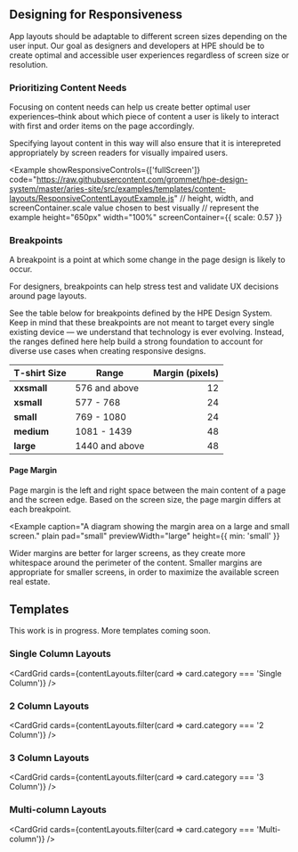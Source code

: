 
## Designing for Responsiveness

App layouts should be adaptable to different screen sizes depending on the user input. Our goal as designers and developers at HPE should be to create optimal and accessible user experiences regardless of screen size or resolution.

### Prioritizing Content Needs

Focusing on content needs can help us create better optimal user experiences–think about which piece of content a user is likely to interact with first and order items on the page accordingly.

Specifying layout content in this way will also ensure that it is interepreted appropriately by screen readers for visually impaired users.

<Example 
  showResponsiveControls={['fullScreen']}
  code="https://raw.githubusercontent.com/grommet/hpe-design-system/master/aries-site/src/examples/templates/content-layouts/ResponsiveContentLayoutExample.js"
  // height, width, and screenContainer.scale value chosen to best visually 
  // represent the example
  height="650px"
  width="100%"
  screenContainer={{ scale: 0.57 }}
>
  <ResponsiveContentLayoutExample />
</Example>

### Breakpoints

A breakpoint is a point at which some change in the page design is likely to occur.

For designers, breakpoints can help stress test and validate UX decisions around page layouts.

See the table below for breakpoints defined by the HPE Design System. Keep in mind that these breakpoints are not meant to target every single existing device &mdash; we understand that technology is ever evolving. Instead, the ranges defined here help build a strong foundation to account for diverse use cases when creating responsive designs.

| T-shirt Size   | Range         |  Margin (pixels) |
| -------------- | ----------    | -----------------:
| **xxsmall**    | 576 and above |      12
| **xsmall**     | 577 - 768     |      24
| **small**      | 769 - 1080    |      24
| **medium**     | 1081 - 1439   |      48
| **large**      | 1440 and above|      48

#### Page Margin

Page margin is the left and right space between the main content of a page and the screen edge.
Based on the screen size, the page margin differs at each breakpoint.

<Example 
  caption="A diagram showing the margin area on a large and small screen." 
  plain 
  pad="small"
  previewWidth="large"
  height={{ min: 'small' }}
>
  <PageMarginAnatomy />
</Example>

Wider margins are better for larger screens, as they create more whitespace around the perimeter of the content. Smaller margins are appropriate for smaller screens, in order to maximize the available screen real estate.

## Templates

This work is in progress. More templates coming soon.

### Single Column Layouts

<CardGrid
  cards={contentLayouts.filter(card => card.category === 'Single Column')}
/>

### 2 Column Layouts

<CardGrid cards={contentLayouts.filter(card => card.category === '2 Column')} />

### 3 Column Layouts

<CardGrid cards={contentLayouts.filter(card => card.category === '3 Column')} />

### Multi-column Layouts

<CardGrid
  cards={contentLayouts.filter(card => card.category === 'Multi-column')}
/>
